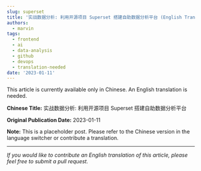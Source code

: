 ```yaml
---
slug: superset
title: '实战数据分析: 利用开源项目 Superset 搭建自助数据分析平台 (English Translation Needed)'
authors:
  - marvin
tags:
  - frontend
  - ai
  - data-analysis
  - github
  - devops
  - translation-needed
date: '2023-01-11'
---
```

This article is currently available only in Chinese. An English translation is needed.

**Chinese Title:** 实战数据分析: 利用开源项目 Superset 搭建自助数据分析平台

**Original Publication Date:** 2023-01-11

**Note:** This is a placeholder post. Please refer to the Chinese version in the language switcher or contribute a translation.

---

*If you would like to contribute an English translation of this article, please feel free to submit a pull request.*

